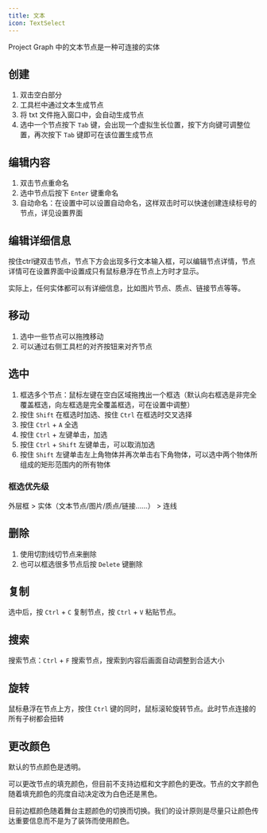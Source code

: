 ```yaml
---
title: 文本
icon: TextSelect
---
```


Project Graph 中的文本节点是一种可连接的实体

## 创建

1. 双击空白部分
2. 工具栏中通过文本生成节点
3. 将 txt 文件拖入窗口中，会自动生成节点
4. 选中一个节点按下 `Tab` 键，会出现一个虚拟生长位置，按下方向键可调整位置，再次按下 `Tab` 键即可在该位置生成节点

## 编辑内容

1. 双击节点重命名
2. 选中节点后按下 `Enter` 键重命名
3. 自动命名：在设置中可以设置自动命名，这样双击时可以快速创建连续标号的节点，详见设置界面

## 编辑详细信息

按住ctrl键双击节点，节点下方会出现多行文本输入框，可以编辑节点详情，节点详情可在设置界面中设置成只有鼠标悬浮在节点上方时才显示。

实际上，任何实体都可以有详细信息，比如图片节点、质点、链接节点等等。

## 移动

1. 选中一些节点可以拖拽移动
2. 可以通过右侧工具栏的对齐按钮来对齐节点

## 选中

1. 框选多个节点：鼠标左键在空白区域拖拽出一个框选（默认向右框选是非完全覆盖框选，向左框选是完全覆盖框选，可在设置中调整）
2. 按住 `Shift` 在框选时加选、按住 `Ctrl` 在框选时交叉选择
3. 按住 `Ctrl` + `A` 全选
4. 按住 `Ctrl` + 左键单击，加选
5. 按住 `Ctrl` + `Shift` 左键单击，可以取消加选
6. 按住 `Shift` 左键单击左上角物体并再次单击右下角物体，可以选中两个物体所组成的矩形范围内的所有物体

### 框选优先级

外层框 > 实体（文本节点/图片/质点/链接……） > 连线

## 删除

1. 使用切割线切节点来删除
2. 也可以框选很多节点后按 `Delete` 键删除

## 复制

选中后，按 `Ctrl` + `C` 复制节点，按 `Ctrl` + `V` 粘贴节点。

## 搜索

搜索节点：`Ctrl` + `F` 搜索节点，搜索到内容后画面自动调整到合适大小

## 旋转

鼠标悬浮在节点上方，按住 `Ctrl` 键的同时，鼠标滚轮旋转节点。此时节点连接的所有子树都会扭转

## 更改颜色

默认的节点颜色是透明。

可以更改节点的填充颜色，但目前不支持边框和文字颜色的更改。节点的文字颜色随着填充颜色的亮度自动决定改为白色还是黑色。

目前边框颜色随着舞台主题颜色的切换而切换。我们的设计原则是尽量只让颜色传达重要信息而不是为了装饰而使用颜色。
